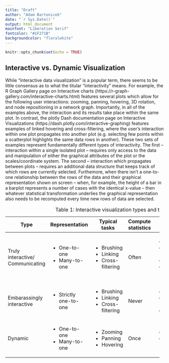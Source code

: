 ```yaml
---
title: "Draft"
author: "Adam Bartonicek"
date: "`r Sys.Date()`"
output: html_document
mainfont: "Liberation Serif"
fontcolor: "#1F271B"
backgroundcolor: "floralwhite"
---
```


```r
knitr::opts_chunk$set(echo = TRUE)
```

## Interactive vs. Dynamic Visualization

While "interactive data visualization" is a popular term, there seems to be little consensus as to what the titular "interactivity" means. For example, the R Graph Gallery page on Interactive charts (https://r-graph-gallery.com/interactive-charts.html) features several plots which allow for the following user interactions: zooming, panning, hovering, 3D rotation, and node repositioning in a network graph. Importantly, in all of the examples above, the interaction and its results take place within the same plot. In contrast, the plotly Dash documentation page on Interactive Visualizations (https://dash.plotly.com/interactive-graphing) features examples of linked hovering and cross-filtering, where the user's interaction within one plot propagates into another plot (e.g. selecting few points within a scatterplot highlights the same data rows in another). These two sets of examples represent fundamentally different types of interactivity. The first -- interaction within a single isolated plot -- requires only access to the data and manipulation of either the graphical attributes of the plot or the scales/coordinate system. The second -- interaction which propagates between plots -- requires an additional data structure that keeps track of which rows are currently selected. Furthemore, when there isn't a one-to-one relationship between the rows of the data and their graphical representation shown on screen -- when, for example, the height of a bar in a barplot represents a number of cases with the identical x-value -- then whatever statistical transformation underlies the graphical representation also needs to be recomputed every time new rows of data are selected.

::: column-page-inset
+----------------------------------+-------------------------+---------------------+--------------------+---------------------------------+--------------+
| Type                             | Representation          | Typical tasks       | Compute statistics | Requires                        | Complexity   |
+==================================+=========================+=====================+====================+=================================+==============+
| Truly interactive/ Communicating | -   One-to-one          | -   Brushing        | Often              | -   Data                        | High         |
|                                  | -   Many-to-one         | -   Linking         |                    | -   Graphical attributes        |              |
|                                  |                         | -   Cross-filtering |                    | -   Selected cases              |              |
|                                  |                         |                     |                    | -   Statistical transformations |              |
+----------------------------------+-------------------------+---------------------+--------------------+---------------------------------+--------------+
| Embarassingly interactive        | -   Strictly one-to-one | -   Brushing        | Never              | -   Data                        | Intermediate |
|                                  |                         | -   Linking         |                    | -   Graphical attributes        |              |
|                                  |                         | -   Cross-filtering |                    | -   Selected cases              |              |
+----------------------------------+-------------------------+---------------------+--------------------+---------------------------------+--------------+
| Dynamic                          | -   One-to-one          | -   Zooming         | Once               | -   Data                        | Low          |
|                                  | -   Many-to-one         | -   Panning         |                    | -   Graphical attributes        |              |
|                                  |                         | -   Hovering        |                    |                                 |              |
+----------------------------------+-------------------------+---------------------+--------------------+---------------------------------+--------------+

: Table 1: Interactive visualization types and their features
:::
